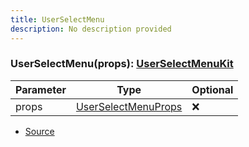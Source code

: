 ```yaml
---
title: UserSelectMenu
description: No description provided
---
```



### UserSelectMenu(props): [UserSelectMenuKit](/docs/api-reference/classes/UserSelectMenuKit)

| Parameter | Type | Optional |
| ----------- | ----------- | ----------- |
| props | [UserSelectMenuProps](/docs/api-reference/types/UserSelectMenuProps) | ❌ |


- [Source](https://github.com/underctrl-io/commandkit/blob/141d1404ab18a8e659209a0fab65466bf3b6dd85/packages/commandkit/src/components/v1/select-menu/SelectMenu.ts#L132)